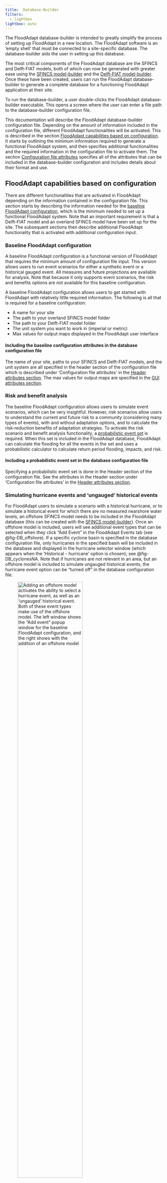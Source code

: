 ```yaml
---
title:	Database-Builder
filters:
  - lightbox
lightbox: auto
---
```

 The FloodAdapt database-builder is intended to greatly simplify the process of setting up FloodAdapt in a new location. The FloodAdapt software is an 'empty shell' that must be connected to a site-specific database. The database-builder aids the user in setting up this database.

 The most critical components of the FloodAdapt database are the SFINCS and Delft-FIAT models, both of which can now be generated with greater ease using the [SFINCS model-builder](SFINCS/index.qmd) and the [Delft-FIAT model-builder](Delft_Fiat/index.qmd). Once these have been created, users can run the FloodAdapt database-builder to generate a complete database for a functioning FloodAdapt application at their site.

 To run the database-builder, a user double-clicks the FloodAdapt database-builder executable. This opens a screen where the user can enter a file path to the database-builder configuration file.

 This documentation will describe the FloodAdapt database-builder configuration file. Depending on the amount of information included in the configuration file, different FloodAdapt functionalities will be activated. This is described in the section [FloodAdapt capabilities based on configuration](#floodadapt-capabilities-based-on-configuration). It starts by outlining the minimum information required to generate a functional FloodAdapt system, and then specifies additional functionalities and the required information in the configuration file to activate them. The section [Configuration file attributes](#configuration-file-attributes) specifies all of the attributes that can be included in the database-builder configuration and includes details about their format and use.


## FloodAdapt capabilities based on configuration
There are different functionalities that are activated in FloodAdapt depending on the information contained in the configuration file. This section starts by describing the information needed for the [baseline FloodAdapt configuration](#baseline-floodadapt-configuration), which is the minimum needed to set up a functional FloodAdapt system. Note that an important requirement is that a Delft-FIAT model and an overland SFINCS model have been set up for the site. The subsequent sections then describe additional FloodAdapt functionality that is activated with additional configuration input.

### Baseline FloodAdapt configuration
A baseline FloodAdapt configuration is a functional version of FloodAdapt that requires the minimum amount of configuration file input. This version allows users to run event scenarios for either a synthetic event or a historical gauged event. All measures and future projections are available for analysis. Note that because it only supports event scenarios, the risk and benefits options are not available for this baseline configuration.

A baseline FloodAdapt configuration allows users to get started with FloodAdapt with relatively little required information. The following is all that is required for a baseline configuration:

* A name for your site
* The path to your overland SFINCS model folder
* The path to your Delft-FIAT model folder
* The unit system you want to work in (imperial or metric)
* Max values for output maps displayed in the FloodAdapt user interface

::: {.callout-tip}
#### Including the baseline configuration attributes in the database configuration file
The name of your site, paths to your SFINCS and Delft-FIAT models, and the unit system are all specified in the header section of the configuration file which is described under 'Configuration file attributes' in the [Header attributes section](#header-attributes). The max values for output maps are specified in the [GUI attributes section](#gui-attributes).
:::

### Risk and benefit analysis
The baseline FloodAdapt configuration allows users to simulate event scenarios, which can be very insightful. However, risk scenarios allow users to understand the current and future risk to a community (considering many types of events), with and without adaptation options, and to calculate the risk-reduction benefits of adaptation strategies. To activate the risk scenario and benefit analysis functionality, a [probabilistic event set](risk_analysis.qmd) is required. When this set is included in the FloodAdapt database, FloodAdapt can calculate the flooding for all the events in the set and uses a probabilistic calculator to calculate return period flooding, impacts, and risk.

<!-- :: {.callout-note}
#### What is the difference between an event scenario and a risk scenario
For an event scenario FloodAdapt calculates the flooding and impacts for one single weather event, such as a hurricane or a king tide with rainfall. The scenario can include future projections and measures, but always represents just one single event. For a risk scenario, in contrast, FloodAdapt calculates flooding for a set of events with different probabilities. From this output, FloodAdapt derives return period flood maps (such as the 10-year, 25-year, or 100-year flood maps) and return period damage maps. It then combines this information to further derive *expected annual damages*, which is the metric associated with economic risk.
:::-->

::: {.callout-tip}
#### Including a probabilistic event set in the database configuration file
Specifying a probabilistic event set is done in the Header section of the configuration file. See the attributes in the Header section under 'Configuration file attributes' in the [Header attributes section](#header-attributes).
:::

### Simulating hurricane events and 'ungauged' historical events
For FloodAdapt users to simulate a scenario with a historical hurricane, or to simulate a historical event for which there are no measured nearshore water levels, an offshore SFINCS model needs to be included in the FloodAdapt database (this can be created with the [SFINCS model-builder](SFINCS/index.qmd)). Once an offshore model is included, users will see additional event types that can be selected when they click "Add Event" in the FloodAdapt Events tab (see @fig-DB_offshore). If a specific cyclone basin is specified in the database configuration file, only hurricanes in the specified basin will be included in the database and displayed in the hurricane selector window (which appears when the 'Historical - hurricane' option is chosen); see @fig-DB_cyclonesNA. Note that if hurricanes are not relevant in an area, but an offshore model is included to simulate ungauged historical events, the hurricane event option can be "turned off" in the database configuration file.
<!-- Many offshore SFINCS models have been created for the U.S. East and Gulf coasts and may be available for use at no cost
In addition to specifying an offshore model, the user can also indicate which 'cyclone basin' is relevant for them. @fig-DB_cyclonesNA shows the hurricane selection window for the example of choosing "North America" as the cyclone basin.-->

![**Adding an offshore model activates the ability to select a hurricane event, as well as an 'ungauged' historical event. Both of these event types make use of the offshore model. The left window shows the "Add event" popup window for the baseline FloodAdapt configuration, and the right shows with the addition of an offshore model**](../_static/images/database_offshore.png){width=70% fig-align=left #fig-DB_offshore}

![**Hurricane selection window when a user has selected "NA" for North America as the 'cyclone basin'**](../_static/images/database_cyclones_NA.png){width=70% fig-align=left #fig-DB_cyclonesNA}

::: {.callout-tip}
#### Including an offshore model and cyclone basin in the database configuration file
Specifying an offshore SFINCS model and a cyclone basin is done in the Header section of the configuration file. See the attributes in the Header section under 'Configuration file attributes' in the [Header attributes section](#header-attributes).
:::
### Downloading historical water levels
FloodAdapt allows users to simulate historical events. In the baseline FloodAdapt configuration, FloodAdapt users need to import their own water level time series for historical events. When a tide gauge (or alternatively a long time series CSV file) is added to the FloodAdapt database, this activates a 'Download Observed Water Levels' button in the specification window for a historical event. FloodAdapt users can then easily download water levels for a historical event by selecting a start and end date and clicking that button. @fig-DB_comp_tideGauge shows the baseline FloodAdapt configuration on the left and with the inclusion of a tide gauge on the right. For sites in the U.S. tide gauges can be added automatically based on the site location via the [NOAA COOPS](https://tidesandcurrents.noaa.gov/stations.html) website. The NOAA site also includes datum differences at gauge locations, so that users have the option to view water levels relative to a (potentially) more familiar datum (see @fig-DB_comp_tideGauge).

![**Adding a tide gauge allows a user to activate the 'Download observed water levels' button. Additionally, it also allows users to specify different references they can view with the water level time series, and to set a different reference level ('zero') than mean sea level (MSL). The left window shows the baseline FloodAdapt configuration, and the right shows with the addition of a tide gauge.**](../_static/images/database_comp_tideGauge.png){width=70% fig-align=left #fig-DB_comp_tideGauge}

::: {.callout-tip}
#### Including a tide gauge in the database configuration file
Details how to include a tide gauge (or long water level time series) to activate the 'Download Observed Water Levels' button are described under 'Configuration file attributes' in the [Tide Gauge section](#tide-gauge).
:::
### Social vulnerability insights

FloodAdapt automatically generates an infographic and a metrics table which helps FloodAdapt users understand the impacts of a simulated scenario. Social vulnerability is based on a collection of socio-economic attributes that indicate a longer or harder recovery from a flood event. When a social vulnerability index (SVI) layer is included in the FloodAdapt database, FloodAdapt shows additional information in the infographic and metrics table related to how socially vulnerable people are affected in a simulated scenario. Users can also view the SVI layer in both the [Measures](../4_user_guide/measures/index.qmd) and [Output](../4_user_guide/output/index.qmd) tabs, helping to identify where to explore measures and understand the impacts to socially vulnerable people.  @fig-DB_SVI_comp highlights the added information in the infographic and metrics table. It shows the baseline configuration on the left, and the configuration with an SVI layer added on the right. With the SVI layer included, users can see in the infographic the proportion of highly-vulnerable residential buildings that were damaged and destroyed. In the metrics table, they can see how many highly vulnerable residential properties were flooded.

![**When an SVI layer and a threshold are included, the infographic will include an additional graphic showing the distribution of residential impacts on high and low socially vulnerable homes **](../_static/images/database_SVI_comp.png){width=100% fig-align=left #fig-DB_SVI_comp}

::: {.callout-tip}
#### Including an SVI layer in the database configuration file
The attributes needed to include an SVI layer are described under 'Configuration file attributes' in the [Social vulnerability index section](#SVI_attributes).
:::

### Visualizing water level output time series
FloodAdapt allows users to view modeled water level time series at observation points in the FloodAdapt [Output tab](../4_user_guide/output/index.qmd). The spatial flood map in the FloodAdapt Output tab is static and represents the maximum flood depth during an event. Having observation points helps users understand how the water levels evolved *during* an event. To activate this functionality, observation points can be added to the database-builder configuration file.

![**Adding observation points activates the functionality to view water level time series output at these points in the FloodAdapt [Output tab](../4_user_guide/output/index.qmd). The left window shows the baseline FloodAdapt configuration, and the right shows with the addition of observation points.**](../_static/images/database_obsComp.png){width=100% fig-align=left #fig-DB_obscomp}

::: {.callout-tip}
#### Including observation points in the database configuration file
The attributes needed to include observation points are described under 'Configuration file attributes' in the [Observation Points section](#observation-points).
:::


### Elevating buildings above base flood elevation (BFE)
FloodAdapt allows users to explore home elevations as an adaptation measure. With the base configuration, FloodAdapt users can specify how high a home should be elevated relative to a datum. However, in the U.S. standards for home elevations or elevations of new buildings are often specified relative to *base flood elevation* (BFE). This is a regulatory 100-year flood level calculated by the federal government. When users reference a base flood elevation layer in the configuration file, FloodAdapt users can choose to elevate homes above a datum or to a height above BFE.

::: {.callout-tip}
#### Including a BFE layer in the database configuration file
The attributes needed to include a BFE layer are described under 'Configuration file attributes' in the [Base Flood Elevation section](#BFE_attributes).
:::


![**Adding a base flood elevation (BFE) layer activates the ability to elevate homes relative to BFE in addition to elevating relative to datum**](../_static/images/database_bfe_comp.png){width=100% fig-align=left #fig-DB_obscomp}

### Sea level rise scenario selection
FloodAdapt allows users to explore the flooding and impacts for future sea level rise projections. In the base configuration case, users have access to this functionality, and can enter a sea level rise explicitly, for example "0.5 feet". However, FloodAdapt users may want to explore flooding and impacts at a specific point in the future, for example in 15 or 20 years, and they may not know the sea level rise to expect in that future year. To facilitate these users, a sea level rise scenario CSV file can be included in the database setup. There are many sources for sea level rise scenarios, such as the [interagency sea level task force](https://sealevel.globalchange.gov/resources/2022-sea-level-rise-technical-report/). There is no limit to the number of SLR scenarios a user can include. FloodAdapt uses this file to generate a visualization showing the different SLR scenario curves in the [Projections](../4_user_guide/projections/index.qmd) selection window. It also allows a user to enter a future year and select a SLR scenario, and then automatically calculates the sea level rise for that year.

::: {.callout-tip}
#### Including SLR scenarios in the database configuration file
The attributes needed to specify SLR scenarios are described under 'Configuration file attributes' in the [Sea Level Rise Scenarois section](#sea-level-rise-slr-scenarios).
:::

![**Including a sea level rise scenario CSV file allows a user to select one of the SLR scenarios and a future year, and FloodAdapt automatically calculates the sea level rise**](../_static/images/database_SLR_comp.png){width=100% fig-align=left #fig-DB_slrComp}

::: {.callout-note}
#### What about when sea level rise scenarios change?
Sea level rise scenarios are updating every few years. Updating the sea level rise scenarios in FloodAdapt is a simple as updating the CSV file with the years and projected sea level rise. FloodAdapt will then automatically use the new information when a FloodAdapt user selects a future year and a sea level rise scenario.
:::

## Configuration file attributes

### Header attributes

@fig-DB_header shows the **mandatory** attributes that are given at the top of the configuration file. These are required for all configurations, including the baseline configuration. These will be described below.

![**Snippet showing the mandatory attributes of the top of the configuration file**](../_static/images/database_attr_baseline.png){width=100% fig-align=left #fig-DB_header}

**Mandatory** attributes are:

* **name** - this is the name of the database folder for your site
* **database_path** - this is the path where your database folder will be saved
* **sfincs** - this is the location of your SFINCS overland model
* **fiat** - this is the location of your Delft-FIAT model
* **unit system** - this is either "<span style="color:orange">imperial</span>" or "<span style="color:orange">metric</span>"

@fig-DB_header_optional shows the **optional** attributes that are given at the top of the configuration file. These will be described below.

![**Snippet showing the optional attributes of the top of the configuration file**](../_static/images/database_header_optional.png){width=100% fig-align=left #fig-DB_header_optional}

**Optional** attributes are:

* **sfincs_offshore** - this is the location of your SFINCS offshore model.
* **cyclone_basin** - this is the region code (given with quotation marks around it, see @fig-DB_header_optional) where your site is located, for filtering the tropical cyclones (hurricanes) that show up in the hurricane selection window in FloodAdapt. Region codes are described below this list.
* **probabilistic_set** - this is the path to the prepared event set and event frequencies which enable risk analysis
* **cyclones** - this is by default "True", but if set to "False" hurricanes will not show up as an option when a user selects "Add Event" in FloodAdapt

For the **cyclone_basin** the region code options are:

 - NA = North Atlantic
 - SA = South Atlantic
 - EP = Eastern North Pacific (which includes the Central Pacific region)
 - WP = Western North Pacific
 - SP = South Pacific
 - SI = South Indian
 - NI = North Indian



### GUI attributes
![**Snippet showing the attributes of the GUI**](../_static/images/database_GUI_snippet.png){width=100% fig-align=left #fig-DB_GUI}

@fig-DB_GUI shows the attributes that are required for the GUI. These are **mandatory** attributes that must be included in all configuration files, including the base configuration file.

The GUI attributes all have to do with maximum values. These are used to create automatic bins for the spatial mapping of flooding, impacts, and benefits.

Start the GUI attribute section with [gui]. The values that need to be specified are:

* **max_flood_depth** - this will be the highest legend value in the output flood maps (above which all values get the same color).
* **max_aggr_dmg** - this will be the highest legend value in the output aggregated damages maps (above which all values get the same color). A good choice for this value will depend on the size of your aggregation, the density of the building footprints, and the currency value in the application area. It can be difficult to know apriori what to pick here, but the value can always be changed later in the FloodAdapt database static/site.toml file under the [gui.output_layers] section.
* **max_footprint_dmg** - this will be the highest legend value in the output building damages maps (above which all values get the same color), and can be estimated based on the maximum potential values of the buildings in the site area.
* **max_benefits** - this is the maximum value for the spatial benefits. This can also be difficult to estimate apriori, but can be changed later in the FloodAdapt database static/site.toml file under the [gui.output_layers] section.

### Building footprints
The attributes for building footprints are shown in @fig-DB_BFs. A building footprint layer allows users to visualize the building footprint damages in the output maps (instead of only points). Note that if a building footprint file is not included, the database-builder will automatically add Open Street Map building footprints to support the visualization of building damages in the FloodAdapt application.

![**Snippet showing the attributes of the baseline configuration**](../_static/images/database_attr_BFs.png){width=100% fig-align=left #fig-DB_BFs}

For building footprints, start the section with [building_footprints] and provide the following attributes:

* **file** - this is the path to the building footprint file (this should be a vector file, like a shapefile or a geopackage), making sure to use forward slahses in the paths.
* **field_name** - this should be a unique identifier attribute in the vector file, like an Object ID.

### Tide Gauge
The attributes needed to include a tide gauge are shown in @fig-DB_tideGauge. The inclusion of a tide gauge allows FloodAdapt users to automatically download water levels for a specified start and end time.

![**Snippet showing the attributes of the tide gauge configuration**](../_static/images/database_tideGauge_extended.png){width=100% fig-align=left #fig-DB_tideGauge}

For a tide gauge, start the section with [tide_gauge] and provide the following attributes:

* **source** - this is either "<span style="color:orange">noaa_coops</span>" if you want to use the closest NOAA gauge station from https://tidesandcurrents.noaa.gov/stations.html (only available in the U.S.) OR "<span style="color:orange">file</span>" if you will be providing gauge data (water level time series) in a CSV file.
* **file** - this is only required if the source is equal to "<span style="color:orange">file</span>". It should be the path to a CSV file containing the gauged water level time series. The CSV file should have two columns; the first contains a 'datetime' in the format DD/MM/YYYY HH:MM and the second column contains the water levels relative to mean sea level.
* **ref** - this is an optional attribute; if provided, it will be used as the 'zero' when plotting event water levels in the event specification window of FloodAdapt.
* **[tide_gauge.max_distance]** - this is a section to specify the maximum radius around the site to search for a tidal gauge station. This prevents tide gauges being applied to a site that are too far away to be representative. The attributes that fall under this are **value** which gives a numeric value for the distance, and **units** which specifies the unit of the value (e.g. "miles"). See @fig-DB_tideGauge for an example.

### Social vulnerability index (SVI) {#SVI_attributes}
The attributes needed to include an SVI layer are shown in @fig-DB_SVI. The inclusion of an SVI layer allows FloodAdapt users to get additional information in the infographic related to who is being impacted, and to view the layer in the FloodAdapt Measures and Output tabs.

![**Snippet showing the attributes of the SVI layer configuration**](../_static/images/database_SVI.png){width=100% fig-align=left #fig-DB_SVI}

For an SVI layer, start the section with [svi] and provide the following attributes:

* **file** - this is the path to the geospatial file with the SVI layer
* **field_name** - this is the name of the attribute in the geospatial file that contains the social vulnerability index.
* **threshold** - this is the value of the SVI above which homes will be considered to have a high social vulnerability.

### Base flood elevation (BFE) {#BFE_attributes}
The attributes needed to include a BFE layer are shown in @fig-DB_BFE. The inclusion of a BFE layer allows FloodAdapt users to elevate buildings relative to this layer, in addition to being able to elevate relative to datum.

![**Snippet showing the attributes of the BFE layer configuration**](../_static/images/database_bfe_snippet.png){width=100% fig-align=left #fig-DB_BFE}

For a BFE layer, start the section with [bfe] and provide the following attributes:

* **file** - this is the path to the geospatial file with the BFE layer
* **field_name** - this is the name of the attribute in the geospatial file that contains the base flood elevation.

### Sea level rise (SLR) scenarios
The attributes needed to include SLR scenarios are shown in @fig-DB_slr. The inclusion of a SLR scenarios file allows FloodAdapt users to enter a future sea level rise projection by selecting a SLR scenario and a year in the Projections window of FloodAdapt.

![**Snippet showing the attributes of the SLR scenarios configuration**](../_static/images/database_SLR_snippet.png){width=100% fig-align=left #fig-DB_slr}

For SLR scenarios, start the section with [slr_scenarios] and provide the following attributes:

* **file** - this is the path to the CSV file that contains the SLR scenario information. @fig-DB_slr_csv shows an example of the CSV file format. The first column should contain the year, the second column the units, and each additional column should contain the projections at the specified years in column 1. Each SLR scenario column should contain a header with the name of the SLR scenario. These are the names that will show up in the Projections window.
* **relative_to_year** - this is the year you want the SLR projections relative to. Often SLR scenarios are relative to an older date, for example the year 2000. If you want to know how a recent event would look with SLR, you will want to know the SLR relative to a more recent year. The relative_to_year does not need to be exactly the current year, but should be within a few years of events of interest. When a user selects a SLR scenario and a year, FloodAdapt will then automatically calculate the SLR relative to the date selected here.

![**Snippet showing an example of a SLR scenario CSV file**](../_static/images/database_slr_csv.png){width=100% fig-align=left #fig-DB_slr_csv}

### Observation points
The attributes needed to include observation points are shown in @fig-DB_obs. The inclusion of observation points allows FloodAdapt users to visualize a time series of water levels at these points throughout a simulated event (rather than only a maximum flood depth as is shown in the spatial maps).

![**Snippet showing the attributes of the observation points configuration. In this example there are two observation points included. Each one begins with a the double-bracketed "obs_point" header**](../_static/images/database_obs_snippet.png){width=100% fig-align=left #fig-DB_obs}

Users can enter multiple observation points. These are treated as a list, which means that each observation point gets its own section with the same name (obs_point), enclosed in a double square bracket.

For observation points, start the section with [[obs_point]] (one for each observation point) and provide the following attributes:

* **name** - this is the name of your observation point. This name cannot contain spaces or special characters.
* **description** - this a descriptive name of your observation point. This will show up at the top of the time series plot in the FloodAdapt Output tab.
* **lat** - this is the latitude of your observation point.
* **lon** - this is the longitude of your observation point.

